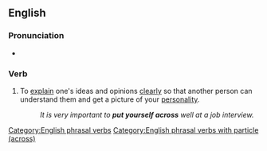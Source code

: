 ==English==

===Pronunciation===
* {{audio|En-au-put oneself across.ogg|Audio (AU)|lang=en}}

===Verb===
{{head|en|verb}}

# {{lb|en|idiomatic}} To [[explain]] one's ideas and opinions [[clearly]] so that another person can understand them and get a picture of your [[personality]].
#: ''It is very important to '''put yourself across''' well at a job interview.''

[[Category:English phrasal verbs]]
[[Category:English phrasal verbs with particle (across)]]